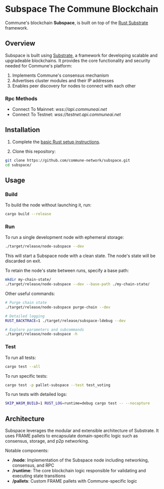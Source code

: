 # Subspace The Commune Blockchain

Commune's blockchain **Subspace**, is built on top of the [Rust Substrate](https://docs-substrate-io.translate.goog/learn/rust-basics/?_x_tr_sl=en&_x_tr_tl=cs&_x_tr_hl=cs&_x_tr_pto=sc) framework.

## Overview

Subspace is built using [Substrate](https://substrate.io/), a framework for developing scalable and upgradeable blockchains. It provides the core functionality and security needed for Commune's platform:

1. Implements Commune's consensus mechanism
2. Advertises cluster modules and their IP addresses
3. Enables peer discovery for nodes to connect with each other

### Rpc Methods

- Connect To Mainnet: *wss://api.communeai.net*
- Connect To Testnet: *wss://testnet.api.communeai.net*

## Installation

1. Complete the [basic Rust setup instructions](https://github.com/renlabs-dev/subspace-network/blob/main/docs/rust-setup.md).

2. Clone this repository:

```bash
git clone https://github.com/commune-network/subspace.git
cd subspace/
```

## Usage

### Build

To build the node without launching it, run:

```bash
cargo build --release
```

### Run

To run a single development node with ephemeral storage:

```bash
./target/release/node-subspace --dev
```

This will start a Subspace node with a clean state. The node's state will be discarded on exit.

To retain the node's state between runs, specify a base path:

```bash
mkdir my-chain-state/
./target/release/node-subspace --dev --base-path ./my-chain-state/
```

Other useful commands:

```bash
# Purge chain state
./target/release/node-subspace purge-chain --dev

# Detailed logging
RUST_BACKTRACE=1 ./target/release/subspace-ldebug --dev

# Explore parameters and subcommands
./target/release/node-subspace -h
```

### Test

To run all tests:

```bash
cargo test --all
```

To run specific tests:

```bash
cargo test -p pallet-subspace --test test_voting
```

To run tests with detailed logs:

```bash
SKIP_WASM_BUILD=1 RUST_LOG=runtime=debug cargo test -- --nocapture
```

## Architecture

Subspace leverages the modular and extensible architecture of Substrate. It uses FRAME pallets to encapsulate domain-specific logic such as consensus, storage, and p2p networking.

Notable components:

- **/node**: Implementation of the Subspace node including networking, consensus, and RPC
- **/runtime**: The core blockchain logic responsible for validating and executing state transitions
- **/pallets**: Custom FRAME pallets with Commune-specific logic
